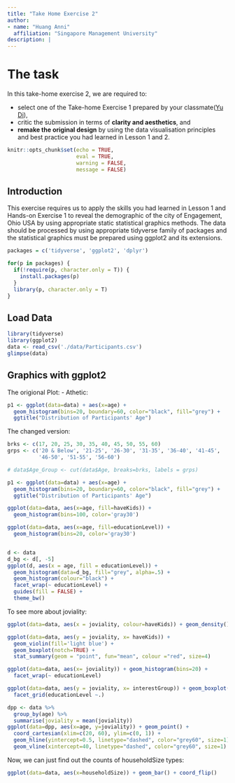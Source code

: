 ```yaml
---
title: "Take Home Exercise 2"
author:
- name: "Huang Anni"
  affiliation: "Singapore Management University"
description: |
---
```

# The task
In this take-home exercise 2, we are required to:

- select one of the Take-home Exercise 1 prepared by your classmate([Yu Di](https://yudiva.netlify.app/exe1)),
- critic the submission in terms of **clarity and aesthetics**, and
- **remake the original design** by using the data visualisation principles and best practice you had learned in Lesson 1 and 2.

```r
knitr::opts_chunk$set(echo = TRUE,
                      eval = TRUE,
                      warning = FALSE, 
                      message = FALSE)
```

## Introduction
  
This exercise requires us to apply the skills you had learned in Lesson 1 and Hands-on Exercise 1 to reveal the demographic of the city of Engagement, Ohio USA by using appropriate static statistical graphics methods. The data should be processed by using appropriate tidyverse family of packages and the statistical graphics must be prepared using ggplot2 and its extensions.
  
```r
packages = c('tidyverse', 'ggplot2', 'dplyr')

for(p in packages) {
  if(!require(p, character.only = T)) {
    install.packages(p)
  }
  library(p, character.only = T)
}
```
  
## Load Data

```r
library(tidyverse)
library(ggplot2)
data <- read_csv('./data/Participants.csv')
glimpse(data)
```

## Graphics with ggplot2

The origional Plot:
- Athetic: 
```r
p1 <- ggplot(data=data) + aes(x=age) +
  geom_histogram(bins=20, boundary=60, color="black", fill="grey") +
  ggtitle("Distribution of Participants' Age")
```
The changed version:
```r
brks <- c(17, 20, 25, 30, 35, 40, 45, 50, 55, 60)
grps <- c('20 & Below', '21-25', '26-30', '31-35', '36-40', '41-45', 
          '46-50', '51-55', '56-60')

# data$Age_Group <- cut(data$Age, breaks=brks, labels = grps)
```

```r
p1 <- ggplot(data=data) + aes(x=age) +
  geom_histogram(bins=20, boundary=60, color="black", fill="grey") +
  ggtitle("Distribution of Participants' Age")
```

```r
ggplot(data=data, aes(x=age, fill=haveKids)) +
  geom_histogram(bins=100, color='gray30')

ggplot(data=data, aes(x=age, fill=educationLevel)) +
  geom_histogram(bins=20, color='gray30')


d <- data
d_bg <- d[, -5]
ggplot(d, aes(x = age, fill = educationLevel)) + 
  geom_histogram(data=d_bg, fill="grey", alpha=.5) +
  geom_histogram(colour="black") + 
  facet_wrap(~ educationLevel) + 
  guides(fill = FALSE) + 
  theme_bw()
```

To see more about joviality:

```r
ggplot(data=data, aes(x = joviality, colour=haveKids)) + geom_density()

ggplot(data=data, aes(y = joviality, x= haveKids)) + 
  geom_violin(fill='light blue') + 
  geom_boxplot(notch=TRUE) +
  stat_summary(geom = "point", fun="mean", colour ="red", size=4)

ggplot(data=data, aes(x= joviality)) + geom_histogram(bins=20) + 
  facet_wrap(~ educationLevel)

ggplot(data=data, aes(y = joviality, x= interestGroup)) + geom_boxplot() +
  facet_grid(educationLevel ~.)

dpp <- data %>%
  group_by(age) %>%
  summarise(joviality = mean(joviality))
ggplot(data=dpp, aes(x=age, y=joviality)) + geom_point() +
  coord_cartesian(xlim=c(20, 60), ylim=c(0, 1)) + 
  geom_hline(yintercept=0.5, linetype="dashed", color="grey60", size=1) +  
  geom_vline(xintercept=40, linetype="dashed", color="grey60", size=1)
```


Now, we can just find out the counts of householdSize types:


```r
ggplot(data=data, aes(x=householdSize)) + geom_bar() + coord_flip()
```






